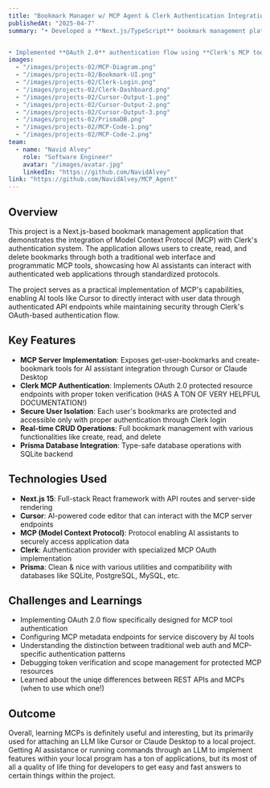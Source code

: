 ---
title: "Bookmark Manager w/ MCP Agent & Clerk Authentication Integration"
publishedAt: "2025-04-7"
summary: "• Developed a **Next.js/TypeScript** bookmark management platform with **MCP (Model Context Protocol)** integration, enabling **AI** assistants like **Cursor** to programmatically interact with user data through **authenticated API tools** for application management


• Implemented **OAuth 2.0** authentication flow using **Clerk's MCP tools** with **15 discovery endpoints**, securing user data isolation through **token verification** while maintaining **SQLite/Prisma** database operations for **multi-user** bookmark storage and management"
images:
  - "/images/projects-02/MCP-Diagram.png"
  - "/images/projects-02/Bookmark-UI.png"
  - "/images/projects-02/Clerk-Login.png"
  - "/images/projects-02/Clerk-Dashboard.png"
  - "/images/projects-02/Cursor-Output-1.png"
  - "/images/projects-02/Cursor-Output-2.png"
  - "/images/projects-02/Cursor-Output-3.png"
  - "/images/projects-02/PrismaDB.png"
  - "/images/projects-02/MCP-Code-1.png"
  - "/images/projects-02/MCP-Code-2.png"
team:
  - name: "Navid Alvey"
    role: "Software Engineer"
    avatar: "/images/avatar.jpg"
    linkedIn: "https://github.com/NavidAlvey"
link: "https://github.com/NavidAlvey/MCP_Agent"
---

## Overview

This project is a Next.js-based bookmark management application that demonstrates the integration of Model Context Protocol (MCP) with Clerk's authentication system. The application allows users to create, read, and delete bookmarks through both a traditional web interface and programmatic MCP tools, showcasing how AI assistants can interact with authenticated web applications through standardized protocols.

The project serves as a practical implementation of MCP's capabilities, enabling AI tools like Cursor to directly interact with user data through authenticated API endpoints while maintaining security through Clerk's OAuth-based authentication flow.

## Key Features

- **MCP Server Implementation**: Exposes get-user-bookmarks and create-bookmark tools for AI assistant integration through Cursor or Claude Desktop
- **Clerk MCP Authentication**: Implements OAuth 2.0 protected resource endpoints with proper token verification (HAS A TON OF VERY HELPFUL DOCUMENTATION!)
- **Secure User Isolation**: Each user's bookmarks are protected and accessible only with proper authentication through Clerk login
- **Real-time CRUD Operations**: Full bookmark management with various functionalities like create, read, and delete
- **Prisma Database Integration**: Type-safe database operations with SQLite backend

## Technologies Used

- **Next.js 15**: Full-stack React framework with API routes and server-side rendering
- **Cursor**: AI-powered code editor that can interact with the MCP server endpoints
- **MCP (Model Context Protocol)**: Protocol enabling AI assistants to securely access application data
- **Clerk**: Authentication provider with specialized MCP OAuth implementation
- **Prisma**: Clean & nice with various utilities and compatibility with databases like SQLite, PostgreSQL, MySQL, etc.

## Challenges and Learnings

- Implementing OAuth 2.0 flow specifically designed for MCP tool authentication
- Configuring MCP metadata endpoints for service discovery by AI tools
- Understanding the distinction between traditional web auth and MCP-specific authentication patterns
- Debugging token verification and scope management for protected MCP resources
- Learned about the uniqe differences between REST APIs and MCPs (when to use which one!)

## Outcome

Overall, learning MCPs is definitely useful and interesting, but its primarily used for attaching an LLM like Cursor or Claude Desktop to a local project. Getting AI assistance or running commands through an LLM to implement features within your local program has a ton of applications, but its most of all a quality of life thing for developers to get easy and fast answers to certain things within the project.

